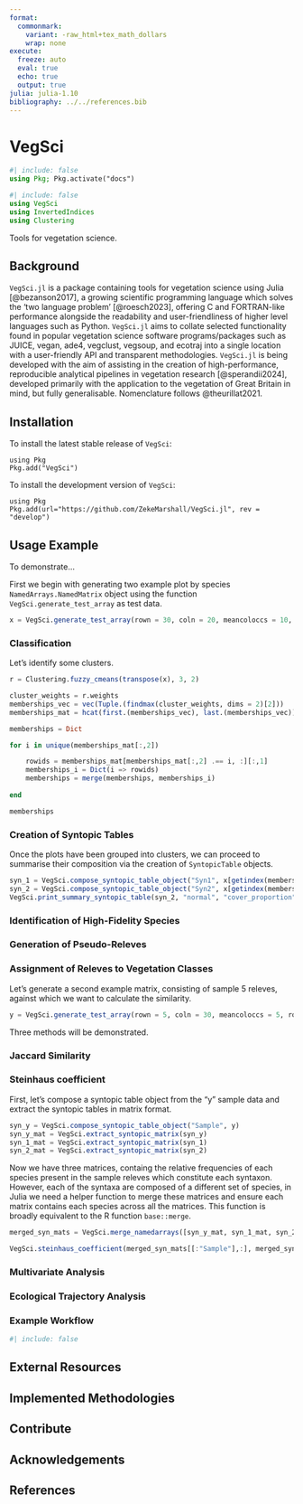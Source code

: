 ```yaml
---
format: 
  commonmark:
    variant: -raw_html+tex_math_dollars
    wrap: none
execute: 
  freeze: auto
  eval: true
  echo: true
  output: true
julia: julia-1.10
bibliography: ../../references.bib
---
```


# VegSci

```julia
#| include: false
using Pkg; Pkg.activate("docs")
```

```julia
#| include: false
using VegSci
using InvertedIndices
using Clustering
```

Tools for vegetation science.

## Background

`VegSci.jl` is a package containing tools for vegetation science using Julia [@bezanson2017], a growing scientific programming language which solves the 'two language problem' [@roesch2023], offering C and FORTRAN-like performance alongside the readability and user-friendliness of higher level languages such as Python.
`VegSci.jl` aims to collate selected functionality found in popular vegetation science software programs/packages such as JUICE, vegan, ade4, vegclust, vegsoup, and ecotraj into a single location with a user-friendly API and transparent methodologies. 
`VegSci.jl` is being developed with the aim of assisting in the creation of high-performance, reproducible analytical pipelines in vegetation research [@sperandii2024], developed primarily with the application to the vegetation of Great Britain in mind, but fully generalisable.
Nomenclature follows @theurillat2021.


## Installation 

To install the latest stable release of `VegSci`:

```.julia
using Pkg
Pkg.add("VegSci")
```

To install the development version of `VegSci`:

```.julia
using Pkg
Pkg.add(url="https://github.com/ZekeMarshall/VegSci.jl", rev = "develop")
```

## Usage Example 

To demonstrate...

First we begin with generating two example plot by species `NamedArrays.NamedMatrix` object using the function `VegSci.generate_test_array` as test data.

```julia
x = VegSci.generate_test_array(rown = 30, coln = 20, meancoloccs = 10, rowprefix = "SiteA-", colprefix = "Species")
```

### Classification

Let's identify some clusters.

```julia
r = Clustering.fuzzy_cmeans(transpose(x), 3, 2)

cluster_weights = r.weights
memberships_vec = vec(Tuple.(findmax(cluster_weights, dims = 2)[2]))
memberships_mat = hcat(first.(memberships_vec), last.(memberships_vec))

memberships = Dict

for i in unique(memberships_mat[:,2])

    rowids = memberships_mat[memberships_mat[:,2] .== i, :][:,1]
    memberships_i = Dict(i => rowids)
    memberships = merge(memberships, memberships_i)
    
end

memberships
```

### Creation of Syntopic Tables

Once the plots have been grouped into clusters, we can proceed to summarise their composition via the creation of `SyntopicTable` objects.

```julia
syn_1 = VegSci.compose_syntopic_table_object("Syn1", x[getindex(memberships, 1),:])
syn_2 = VegSci.compose_syntopic_table_object("Syn2", x[getindex(memberships, 2),:])
VegSci.print_summary_syntopic_table(syn_2, "normal", "cover_proportion")
```

### Identification of High-Fidelity Species

### Generation of Pseudo-Releves

### Assignment of Releves to Vegetation Classes

Let's generate a second example matrix, consisting of sample 5 releves, against which we want to calculate the similarity.

```julia
y = VegSci.generate_test_array(rown = 5, coln = 30, meancoloccs = 5, rowprefix = "SiteB-", colprefix = "Species")
```

Three methods will be demonstrated.

### Jaccard Similarity

### Steinhaus coefficient

First, let's compose a syntopic table object from the "y" sample data and extract the syntopic tables in matrix format.

```julia
syn_y = VegSci.compose_syntopic_table_object("Sample", y)
syn_y_mat = VegSci.extract_syntopic_matrix(syn_y)
syn_1_mat = VegSci.extract_syntopic_matrix(syn_1)
syn_2_mat = VegSci.extract_syntopic_matrix(syn_2)
```

Now we have three matrices, containg the relative frequencies of each species present in the sample releves which constitute each syntaxon.
However, each of the syntaxa are composed of a different set of species, in Julia we need a helper function to merge these matrices and ensure each matrix contains each species across all the matrices. This function is broadly equivalent to the R function `base::merge`.

```julia
merged_syn_mats = VegSci.merge_namedarrays([syn_y_mat, syn_1_mat, syn_2_mat])
```

```julia
VegSci.steinhaus_coefficient(merged_syn_mats[[:"Sample"],:], merged_syn_mats[Not(:"Sample"), :])
```

### Multivariate Analysis

### Ecological Trajectory Analysis

### Example Workflow

```julia
#| include: false

```

## External Resources 

## Implemented Methodologies

## Contribute 

## Acknowledgements

## References 